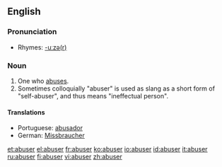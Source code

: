 ==English==

===Pronunciation===
*Rhymes: [[Rhymes:English:-uːzə(r)|-uːzə(r)]]

===Noun===
{{en-noun}}

# One who [[abuse]]s.
# Sometimes colloquially "abuser" is used as slang as a short form of "self-abuser", and thus means "ineffectual person".

====Translations====
*Portuguese: [[abusador]]
*German: [[Missbraucher]]

[[et:abuser]]
[[el:abuser]]
[[fr:abuser]]
[[ko:abuser]]
[[io:abuser]]
[[id:abuser]]
[[it:abuser]]
[[ru:abuser]]
[[fi:abuser]]
[[vi:abuser]]
[[zh:abuser]]